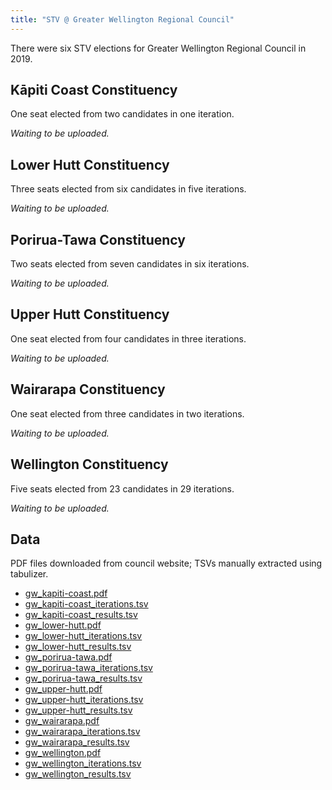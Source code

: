 ```yaml
---
title: "STV @ Greater Wellington Regional Council"
---
```


There were six STV elections for Greater Wellington Regional Council in 2019.


## Kāpiti Coast Constituency

One seat elected from two candidates in one iteration.

*Waiting to be uploaded.*


## Lower Hutt Constituency

Three seats elected from six candidates in five iterations.

*Waiting to be uploaded.*


## Porirua-Tawa Constituency

Two seats elected from seven candidates in six iterations.

*Waiting to be uploaded.*


## Upper Hutt Constituency

One seat elected from four candidates in three iterations.

*Waiting to be uploaded.*


## Wairarapa Constituency

One seat elected from three candidates in two iterations.

*Waiting to be uploaded.*


## Wellington Constituency

Five seats elected from 23 candidates in 29 iterations.

*Waiting to be uploaded.*


## Data

PDF files downloaded from council website;
TSVs manually extracted using tabulizer.

* [gw_kapiti-coast.pdf](sources/2019/gw_kapiti-coast.pdf)
* [gw_kapiti-coast_iterations.tsv](sources/2019/gw_kapiti-coast_iterations.tsv)
* [gw_kapiti-coast_results.tsv](sources/2019/gw_kapiti-coast_results.tsv)
* [gw_lower-hutt.pdf](sources/2019/gw_lower-hutt.pdf)
* [gw_lower-hutt_iterations.tsv](sources/2019/gw_lower-hutt_iterations.tsv)
* [gw_lower-hutt_results.tsv](sources/2019/gw_lower-hutt_results.tsv)
* [gw_porirua-tawa.pdf](sources/2019/gw_porirua-tawa.pdf)
* [gw_porirua-tawa_iterations.tsv](sources/2019/gw_porirua-tawa_iterations.tsv)
* [gw_porirua-tawa_results.tsv](sources/2019/gw_porirua-tawa_results.tsv)
* [gw_upper-hutt.pdf](sources/2019/gw_upper-hutt.pdf)
* [gw_upper-hutt_iterations.tsv](sources/2019/gw_upper-hutt_iterations.tsv)
* [gw_upper-hutt_results.tsv](sources/2019/gw_upper-hutt_results.tsv)
* [gw_wairarapa.pdf](sources/2019/gw_wairarapa.pdf)
* [gw_wairarapa_iterations.tsv](sources/2019/gw_wairarapa_iterations.tsv)
* [gw_wairarapa_results.tsv](sources/2019/gw_wairarapa_results.tsv)
* [gw_wellington.pdf](sources/2019/gw_wellington.pdf)
* [gw_wellington_iterations.tsv](sources/2019/gw_wellington_iterations.tsv)
* [gw_wellington_results.tsv](sources/2019/gw_wellington_results.tsv)

